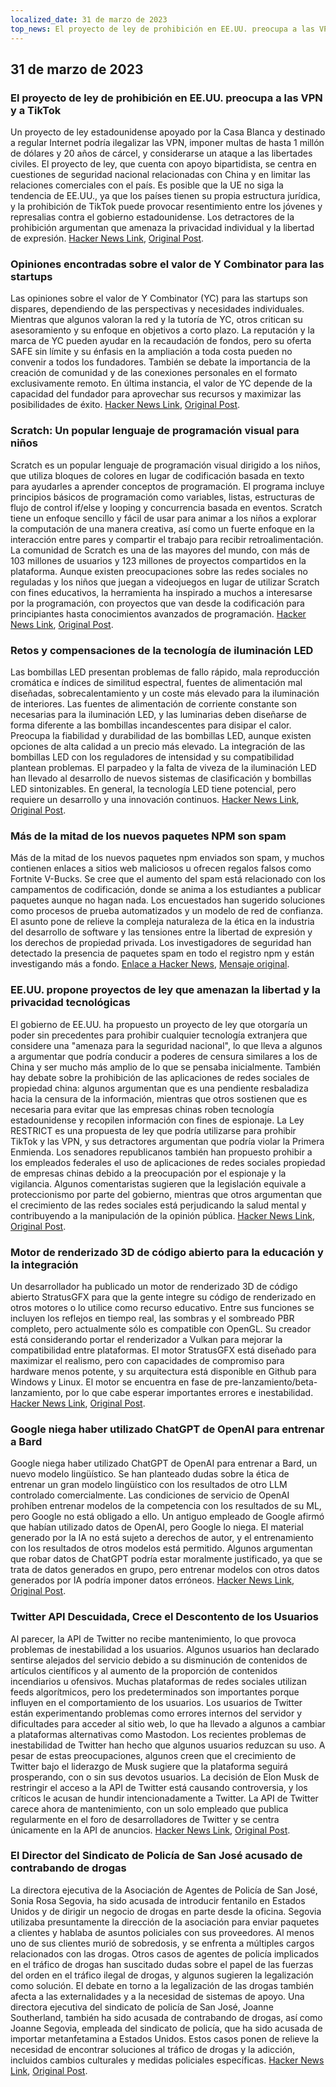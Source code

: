 ```yaml
---
localized_date: 31 de marzo de 2023
top_news: El proyecto de ley de prohibición en EE.UU. preocupa a las VPN y a TikTok
---
```




<CallToAction />

<Steps>

## 31 de marzo de 2023

### El proyecto de ley de prohibición en EE.UU. preocupa a las VPN y a TikTok

Un proyecto de ley estadounidense apoyado por la Casa Blanca y destinado a regular Internet podría ilegalizar las VPN, imponer multas de hasta 1 millón de dólares y 20 años de cárcel, y considerarse un ataque a las libertades civiles. El proyecto de ley, que cuenta con apoyo bipartidista, se centra en cuestiones de seguridad nacional relacionadas con China y en limitar las relaciones comerciales con el país. Es posible que la UE no siga la tendencia de EE.UU., ya que los países tienen su propia estructura jurídica, y la prohibición de TikTok puede provocar resentimiento entre los jóvenes y represalias contra el gobierno estadounidense. Los detractores de la prohibición argumentan que amenaza la privacidad individual y la libertad de expresión.
[Hacker News Link](http://news.ycombinator.com/item?id=35366955), [Original Post](https://www.youtube.com/watch?v=FWQGA_n5Z4M).

### Opiniones encontradas sobre el valor de Y Combinator para las startups

Las opiniones sobre el valor de Y Combinator (YC) para las startups son dispares, dependiendo de las perspectivas y necesidades individuales. Mientras que algunos valoran la red y la tutoría de YC, otros critican su asesoramiento y su enfoque en objetivos a corto plazo. La reputación y la marca de YC pueden ayudar en la recaudación de fondos, pero su oferta SAFE sin límite y su énfasis en la ampliación a toda costa pueden no convenir a todos los fundadores. También se debate la importancia de la creación de comunidad y de las conexiones personales en el formato exclusivamente remoto. En última instancia, el valor de YC depende de la capacidad del fundador para aprovechar sus recursos y maximizar las posibilidades de éxito.
[Hacker News Link](http://news.ycombinator.com/item?id=35373019), [Original Post](https://acecreamu.substack.com/p/is-y-combinator-worth-the-money).

### Scratch: Un popular lenguaje de programación visual para niños

Scratch es un popular lenguaje de programación visual dirigido a los niños, que utiliza bloques de colores en lugar de codificación basada en texto para ayudarles a aprender conceptos de programación. El programa incluye principios básicos de programación como variables, listas, estructuras de flujo de control if/else y looping y concurrencia basada en eventos. Scratch tiene un enfoque sencillo y fácil de usar para animar a los niños a explorar la computación de una manera creativa, así como un fuerte enfoque en la interacción entre pares y compartir el trabajo para recibir retroalimentación. La comunidad de Scratch es una de las mayores del mundo, con más de 103 millones de usuarios y 123 millones de proyectos compartidos en la plataforma. Aunque existen preocupaciones sobre las redes sociales no reguladas y los niños que juegan a videojuegos en lugar de utilizar Scratch con fines educativos, la herramienta ha inspirado a muchos a interesarse por la programación, con proyectos que van desde la codificación para principiantes hasta conocimientos avanzados de programación.
[Hacker News Link](http://news.ycombinator.com/item?id=35373052), [Original Post](https://scratch.mit.edu/about).

### Retos y compensaciones de la tecnología de iluminación LED

Las bombillas LED presentan problemas de fallo rápido, mala reproducción cromática e índices de similitud espectral, fuentes de alimentación mal diseñadas, sobrecalentamiento y un coste más elevado para la iluminación de interiores. Las fuentes de alimentación de corriente constante son necesarias para la iluminación LED, y las luminarias deben diseñarse de forma diferente a las bombillas incandescentes para disipar el calor. Preocupa la fiabilidad y durabilidad de las bombillas LED, aunque existen opciones de alta calidad a un precio más elevado. La integración de las bombillas LED con los reguladores de intensidad y su compatibilidad plantean problemas. El parpadeo y la falta de viveza de la iluminación LED han llevado al desarrollo de nuevos sistemas de clasificación y bombillas LED sintonizables. En general, la tecnología LED tiene potencial, pero requiere un desarrollo y una innovación continuos.
[Hacker News Link](http://news.ycombinator.com/item?id=35371750), [Original Post](https://nymag.com/strategist/article/led-light-bulbs-investigation.html).

### Más de la mitad de los nuevos paquetes NPM son spam

Más de la mitad de los nuevos paquetes npm enviados son spam, y muchos contienen enlaces a sitios web maliciosos u ofrecen regalos falsos como Fortnite V-Bucks. Se cree que el aumento del spam está relacionado con los campamentos de codificación, donde se anima a los estudiantes a publicar paquetes aunque no hagan nada. Los encuestados han sugerido soluciones como procesos de prueba automatizados y un modelo de red de confianza. El asunto pone de relieve la compleja naturaleza de la ética en la industria del desarrollo de software y las tensiones entre la libertad de expresión y los derechos de propiedad privada. Los investigadores de seguridad han detectado la presencia de paquetes spam en todo el registro npm y están investigando más a fondo.
[Enlace a Hacker News](http://news.ycombinator.com/item?id=35370728), [Mensaje original](https://blog.sandworm.dev/one-in-two-new-npm-packages-is-seo-spam-right-now).

### EE.UU. propone proyectos de ley que amenazan la libertad y la privacidad tecnológicas

El gobierno de EE.UU. ha propuesto un proyecto de ley que otorgaría un poder sin precedentes para prohibir cualquier tecnología extranjera que considere una "amenaza para la seguridad nacional", lo que lleva a algunos a argumentar que podría conducir a poderes de censura similares a los de China y ser mucho más amplio de lo que se pensaba inicialmente. También hay debate sobre la prohibición de las aplicaciones de redes sociales de propiedad china: algunos argumentan que es una pendiente resbaladiza hacia la censura de la información, mientras que otros sostienen que es necesaria para evitar que las empresas chinas roben tecnología estadounidense y recopilen información con fines de espionaje. La Ley RESTRICT es una propuesta de ley que podría utilizarse para prohibir TikTok y las VPN, y sus detractores argumentan que podría violar la Primera Enmienda. Los senadores republicanos también han propuesto prohibir a los empleados federales el uso de aplicaciones de redes sociales propiedad de empresas chinas debido a la preocupación por el espionaje y la vigilancia. Algunos comentaristas sugieren que la legislación equivale a proteccionismo por parte del gobierno, mientras que otros argumentan que el crecimiento de las redes sociales está perjudicando la salud mental y contribuyendo a la manipulación de la opinión pública.
[Hacker News Link](http://news.ycombinator.com/item?id=35369075), [Original Post](https://www.vice.com/en/article/4a3ddb/restrict-act-insanely-broad-ban-tiktok-vpns).

### Motor de renderizado 3D de código abierto para la educación y la integración

Un desarrollador ha publicado un motor de renderizado 3D de código abierto StratusGFX para que la gente integre su código de renderizado en otros motores o lo utilice como recurso educativo. Entre sus funciones se incluyen los reflejos en tiempo real, las sombras y el sombreado PBR completo, pero actualmente sólo es compatible con OpenGL. Su creador está considerando portar el renderizador a Vulkan para mejorar la compatibilidad entre plataformas. El motor StratusGFX está diseñado para maximizar el realismo, pero con capacidades de compromiso para hardware menos potente, y su arquitectura está disponible en Github para Windows y Linux. El motor se encuentra en fase de pre-lanzamiento/beta-lanzamiento, por lo que cabe esperar importantes errores e inestabilidad.
[Hacker News Link](http://news.ycombinator.com/item?id=35370284), [Original Post](https://github.com/KTStephano/StratusGFX).

### Google niega haber utilizado ChatGPT de OpenAI para entrenar a Bard

Google niega haber utilizado ChatGPT de OpenAI para entrenar a Bard, un nuevo modelo lingüístico. Se han planteado dudas sobre la ética de entrenar un gran modelo lingüístico con los resultados de otro LLM controlado comercialmente. Las condiciones de servicio de OpenAI prohíben entrenar modelos de la competencia con los resultados de su ML, pero Google no está obligado a ello. Un antiguo empleado de Google afirmó que habían utilizado datos de OpenAI, pero Google lo niega. El material generado por la IA no está sujeto a derechos de autor, y el entrenamiento con los resultados de otros modelos está permitido. Algunos argumentan que robar datos de ChatGPT podría estar moralmente justificado, ya que se trata de datos generados en grupo, pero entrenar modelos con otros datos generados por IA podría imponer datos erróneos.
[Hacker News Link](http://news.ycombinator.com/item?id=35370915), [Original Post](https://twitter.com/steventey/status/1641267979399704576).

### Twitter API Descuidada, Crece el Descontento de los Usuarios

Al parecer, la API de Twitter no recibe mantenimiento, lo que provoca problemas de inestabilidad a los usuarios. Algunos usuarios han declarado sentirse alejados del servicio debido a su disminución de contenidos de artículos científicos y al aumento de la proporción de contenidos incendiarios u ofensivos. Muchas plataformas de redes sociales utilizan feeds algorítmicos, pero los predeterminados son importantes porque influyen en el comportamiento de los usuarios. Los usuarios de Twitter están experimentando problemas como errores internos del servidor y dificultades para acceder al sitio web, lo que ha llevado a algunos a cambiar a plataformas alternativas como Mastodon. Los recientes problemas de inestabilidad de Twitter han hecho que algunos usuarios reduzcan su uso. A pesar de estas preocupaciones, algunos creen que el crecimiento de Twitter bajo el liderazgo de Musk sugiere que la plataforma seguirá prosperando, con o sin sus devotos usuarios. La decisión de Elon Musk de restringir el acceso a la API de Twitter está causando controversia, y los críticos le acusan de hundir intencionadamente a Twitter. La API de Twitter carece ahora de mantenimiento, con un solo empleado que publica regularmente en el foro de desarrolladores de Twitter y se centra únicamente en la API de anuncios.
[Hacker News Link](http://news.ycombinator.com/item?id=35370152), [Original Post](https://snarfed.org/the-twitter-api-is-now-effectively-unmaintained).

### El Director del Sindicato de Policía de San José acusado de contrabando de drogas

La directora ejecutiva de la Asociación de Agentes de Policía de San José, Sonia Rosa Segovia, ha sido acusada de introducir fentanilo en Estados Unidos y de dirigir un negocio de drogas en parte desde la oficina. Segovia utilizaba presuntamente la dirección de la asociación para enviar paquetes a clientes y hablaba de asuntos policiales con sus proveedores. Al menos uno de sus clientes murió de sobredosis, y se enfrenta a múltiples cargos relacionados con las drogas. Otros casos de agentes de policía implicados en el tráfico de drogas han suscitado dudas sobre el papel de las fuerzas del orden en el tráfico ilegal de drogas, y algunos sugieren la legalización como solución. El debate en torno a la legalización de las drogas también afecta a las externalidades y a la necesidad de sistemas de apoyo. Una directora ejecutiva del sindicato de policía de San José, Joanne Southerland, también ha sido acusada de contrabando de drogas, así como Joanne Segovia, empleada del sindicato de policía, que ha sido acusada de importar metanfetamina a Estados Unidos. Estos casos ponen de relieve la necesidad de encontrar soluciones al tráfico de drogas y la adicción, incluidos cambios culturales y medidas policiales específicas.
[Hacker News Link](http://news.ycombinator.com/item?id=35376488), [Original Post](https://www.washingtonexaminer.com/news/crime/san-jose-police-union-director-smuggle-fentanyl-charge).

</Steps>
